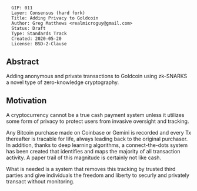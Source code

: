 <pre>
  GIP: 011
  Layer: Consensus (hard fork)
  Title: Adding Privacy to Goldcoin
  Author: Greg Matthews <realmicroguy@gmail.com>
  Status: Draft
  Type: Standards Track
  Created: 2020-05-20
  License: BSD-2-Clause
</pre>

==Abstract==

Adding anonymous and private transactions to Goldcoin using zk-SNARKS a novel type of zero-knowledge cryptography.

==Motivation==

A cryptocurrency cannot be a true cash payment system unless it utilizes some form of privacy to protect users from invasive oversight and tracking.

Any Bitcoin purchase made on Coinbase or Gemini is recorded and every Tx thereafter is tracable for life, always leading back to the original purchaser. In addition, thanks to deep learning algorithms, a connect-the-dots system has been created that identifies and maps the majority of all transaction activity. A paper trail of this magnitude is certainly not like cash.

What is needed is a system that removes this tracking by trusted third parties and give individuals the freedom and liberty to securly and privately transact without monitoring. 


